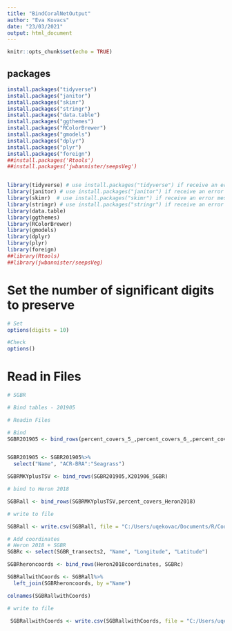 ```yaml
---
title: "BindCoralNetOutput"
author: "Eva Kovacs"
date: "23/03/2021"
output: html_document
---
```


```r
knitr::opts_chunk$set(echo = TRUE)
```

## packages

```r
install.packages("tidyverse")
install.packages("janitor")
install.packages("skimr")
install.packages("stringr")
install.packages("data.table")
install.packages("ggthemes")
install.packages("RColorBrewer")
install.packages("gmodels")
install.packages("dplyr")
install.packages("plyr")
install.packages("foreign")
##install.packages('Rtools')
##install.packages('jwbannister/seepsVeg')


library(tidyverse) # use install.packages("tidyverse") if receive an error message
library(janitor) # use install.packages("janitor") if receive an error message
library(skimr)  # use install.packages("skimr") if receive an error message
library(stringr) # use install.packages("stringr") if receive an error message
library(data.table)
library(ggthemes)
library(RColorBrewer)
library(gmodels)
library(dplyr)
library(plyr)
library(foreign)
##library(Rtools)
##library(jwbannister/seepsVeg)

```


# Set the number of significant digits to preserve

```r

# Set
options(digits = 10)

#Check
options()

```

# Read in Files
```r

# SGBR

# Bind tables - 201905

# Readin Files

# Bind
SGBR201905 <- bind_rows(percent_covers_5_,percent_covers_6_,percent_covers_7_,percent_covers_8_,percent_covers_9_,percent_covers_10_,percent_covers_11_,percent_covers_12_,percent_covers_13_,percent_covers_14_)


SGBR201905 <- SGBR201905%>%
  select("Name", "ACR-BRA":"Seagrass")

SGBRMKYplusTSV <- bind_rows(SGBR201905,X201906_SGBR) 

# bind to Heron 2018

SGBRall <- bind_rows(SGBRMKYplusTSV,percent_covers_Heron2018)

# write to file

SGBRall <- write.csv(SGBRall, file = "C:/Users/uqekovac/Documents/R/Coding/GBRBenthic2020/CoralNet/SGBR/SGBRall.csv")

# Add coordinates
# Heron 2018 + SGBR
SGBRc <- select(SGBR_transects2, "Name", "Longitude", "Latitude")

SGBRheroncoords <- bind_rows(Heron2018coordinates, SGBRc)

SGBRallwithCoords <- SGBRall%>%
  left_join(SGBRheroncoords, by ="Name")

colnames(SGBRallwithCoords)

# write to file

 SGBRallwithCoords <- write.csv(SGBRallwithCoords, file = "C:/Users/uqekovac/Documents/R/Coding/GBRBenthic2020/CoralNet/ForProcessingCT/SGBRallwithCoords.csv")

```

